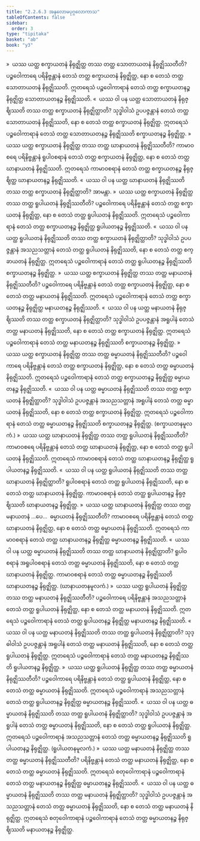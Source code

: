 ```yaml
---
title: "2.2.6.3 အနုလောမပုဂ္ဂလောကာသ"
tableOfContents: false
sidebar:
  order: 3
type: "tipitaka"
basket: "ab"
book: "y3"
---
```



<DynamicBreadcrumb />

<Division number="189" book="y3" e="ch" v="33" p="163">

<Paragraph number="1510" book="y3">
»  ယဿ ယတ္ထ စက္ခာယတနံ နိရုဇ္ဈိတ္ထ တဿ တတ္ထ သောတာယတနံ နိရုဇ္ဈိဿတီတိ?
</Paragraph>

<Paragraph number="1511" book="y3">
ပဉ္စဝေါကာရေ ပရိနိဗ္ဗန္တာနံ တေသံ တတ္ထ စက္ခာယတနံ နိရုဇ္ဈိတ္ထ, နော စ တေသံ တတ္ထ သောတာယတနံ နိရုဇ္ဈိဿတိ. ဣတရေသံ ပဉ္စဝေါကာရာနံ တေသံ တတ္ထ စက္ခာယတနဉ္စ နိရုဇ္ဈိတ္ထ သောတာယတနဉ္စ နိရုဇ္ဈိဿတိ.
</Paragraph>

<Paragraph number="1512" book="y3">
«  ယဿ ဝါ ပန ယတ္ထ သောတာယတနံ နိရုဇ္ဈိဿတိ တဿ တတ္ထ စက္ခာယတနံ နိရုဇ္ဈိတ္ထာတိ?
</Paragraph>

<Paragraph number="1513" book="y3">
သုဒ္ဓါဝါသံ ဥပပဇ္ဇန္တာနံ တေသံ တတ္ထ သောတာယတနံ နိရုဇ္ဈိဿတိ, နော စ တေသံ တတ္ထ စက္ခာယတနံ နိရုဇ္ဈိတ္ထ. ဣတရေသံ ပဉ္စဝေါကာရာနံ တေသံ တတ္ထ သောတာယတနဉ္စ နိရုဇ္ဈိဿတိ စက္ခာယတနဉ္စ နိရုဇ္ဈိတ္ထ.
</Paragraph>

<Paragraph number="1514" book="y3">
»  ယဿ ယတ္ထ စက္ခာယတနံ နိရုဇ္ဈိတ္ထ တဿ တတ္ထ ဃာနာယတနံ နိရုဇ္ဈိဿတီတိ?
</Paragraph>

<Paragraph number="1515" book="y3">
ကာမာဝစရေ ပရိနိဗ္ဗန္တာနံ ရူပါဝစရာနံ တေသံ တတ္ထ စက္ခာယတနံ နိရုဇ္ဈိတ္ထ, နော စ တေသံ တတ္ထ ဃာနာယတနံ နိရုဇ္ဈိဿတိ. ဣတရေသံ ကာမာဝစရာနံ တေသံ တတ္ထ စက္ခာယတနဉ္စ နိရုဇ္ဈိတ္ထ ဃာနာယတနဉ္စ နိရုဇ္ဈိဿတိ.
</Paragraph>

<Paragraph number="1516" book="y3">
«  ယဿ ဝါ ပန ယတ္ထ ဃာနာယတနံ နိရုဇ္ဈိဿတိ တဿ တတ္ထ စက္ခာယတနံ နိရုဇ္ဈိတ္ထာတိ? အာမန္တာ.
</Paragraph>

<Paragraph number="1517" book="y3">
»  ယဿ ယတ္ထ စက္ခာယတနံ နိရုဇ္ဈိတ္ထ တဿ တတ္ထ ရူပါယတနံ နိရုဇ္ဈိဿတီတိ?
</Paragraph>

<Paragraph number="1518" book="y3">
ပဉ္စဝေါကာရေ ပရိနိဗ္ဗန္တာနံ တေသံ တတ္ထ စက္ခာယတနံ နိရုဇ္ဈိတ္ထ, နော စ တေသံ တတ္ထ ရူပါယတနံ နိရုဇ္ဈိဿတိ. ဣတရေသံ ပဉ္စဝေါကာရာနံ တေသံ တတ္ထ စက္ခာယတနဉ္စ နိရုဇ္ဈိတ္ထ ရူပါယတနဉ္စ နိရုဇ္ဈိဿတိ.
</Paragraph>

<Paragraph number="1519" book="y3">
«  ယဿ ဝါ ပန ယတ္ထ ရူပါယတနံ နိရုဇ္ဈိဿတိ တဿ တတ္ထ စက္ခာယတနံ နိရုဇ္ဈိတ္ထာတိ?
</Paragraph>

<Paragraph number="1520" book="y3">
သုဒ္ဓါဝါသံ ဥပပဇ္ဇန္တာနံ အသညသတ္တာနံ တေသံ တတ္ထ ရူပါယတနံ နိရုဇ္ဈိဿတိ, နော စ တေသံ တတ္ထ စက္ခာယတနံ နိရုဇ္ဈိတ္ထ. ဣတရေသံ ပဉ္စဝေါကာရာနံ တေသံ တတ္ထ ရူပါယတနဉ္စ နိရုဇ္ဈိဿတိ စက္ခာယတနဉ္စ နိရုဇ္ဈိတ္ထ.
</Paragraph>

<Paragraph number="1521" book="y3">
»  ယဿ ယတ္ထ စက္ခာယတနံ နိရုဇ္ဈိတ္ထ တဿ တတ္ထ မနာယတနံ နိရုဇ္ဈိဿတီတိ?
</Paragraph>

<Paragraph number="1522" book="y3">
ပဉ္စဝေါကာရေ ပရိနိဗ္ဗန္တာနံ တေသံ တတ္ထ စက္ခာယတနံ နိရုဇ္ဈိတ္ထ, နော စ တေသံ တတ္ထ မနာယတနံ နိရုဇ္ဈိဿတိ. ဣတရေသံ ပဉ္စဝေါကာရာနံ တေသံ တတ္ထ စက္ခာယတနဉ္စ နိရုဇ္ဈိတ္ထ မနာယတနဉ္စ နိရုဇ္ဈိဿတိ.
</Paragraph>

<Paragraph number="1523" book="y3">
«  ယဿ ဝါ ပန ယတ္ထ မနာယတနံ နိရုဇ္ဈိဿတိ တဿ တတ္ထ စက္ခာယတနံ နိရုဇ္ဈိတ္ထာတိ?
</Paragraph>

<Paragraph number="1524" book="y3">
သုဒ္ဓါဝါသံ ဥပပဇ္ဇန္တာနံ အရူပါနံ တေသံ တတ္ထ မနာယတနံ နိရုဇ္ဈိဿတိ, နော စ တေသံ တတ္ထ စက္ခာယတနံ နိရုဇ္ဈိတ္ထ. ဣတရေသံ ပဉ္စဝေါကာရာနံ တေသံ တတ္ထ မနာယတနဉ္စ နိရုဇ္ဈိဿတိ စက္ခာယတနဉ္စ နိရုဇ္ဈိတ္ထ.
</Paragraph>

<Paragraph number="1525" book="y3">
»  ယဿ ယတ္ထ စက္ခာယတနံ နိရုဇ္ဈိတ္ထ တဿ တတ္ထ ဓမ္မာယတနံ နိရုဇ္ဈိဿတီတိ?
</Paragraph>

<Paragraph number="1526" book="y3">
ပဉ္စဝေါကာရေ ပရိနိဗ္ဗန္တာနံ တေသံ တတ္ထ စက္ခာယတနံ နိရုဇ္ဈိတ္ထ, နော စ တေသံ တတ္ထ ဓမ္မာယတနံ နိရုဇ္ဈိဿတိ. ဣတရေသံ ပဉ္စဝေါကာရာနံ တေသံ တတ္ထ စက္ခာယတနဉ္စ နိရုဇ္ဈိတ္ထ ဓမ္မာယတနဉ္စ နိရုဇ္ဈိဿတိ.
</Paragraph>

<Paragraph number="1527" book="y3">
«  ယဿ ဝါ ပန ယတ္ထ ဓမ္မာယတနံ နိရုဇ္ဈိဿတိ တဿ တတ္ထ စက္ခာယတနံ နိရုဇ္ဈိတ္ထာတိ?
</Paragraph>

<Paragraph number="1528" book="y3">
သုဒ္ဓါဝါသံ ဥပပဇ္ဇန္တာနံ အသညသတ္တာနံ အရူပါနံ တေသံ တတ္ထ ဓမ္မာယတနံ နိရုဇ္ဈိဿတိ, နော စ တေသံ တတ္ထ စက္ခာယတနံ နိရုဇ္ဈိတ္ထ. ဣတရေသံ ပဉ္စဝေါကာရာနံ တေသံ တတ္ထ ဓမ္မာယတနဉ္စ နိရုဇ္ဈိဿတိ စက္ခာယတနဉ္စ နိရုဇ္ဈိတ္ထ. (စက္ခာယတနမူလကံ.)
</Paragraph>

</Division>
<Division number="190" book="y3" e="ch" v="33" p="164">

<Paragraph number="1529" book="y3">
»  ယဿ ယတ္ထ ဃာနာယတနံ နိရုဇ္ဈိတ္ထ တဿ တတ္ထ ရူပါယတနံ နိရုဇ္ဈိဿတီတိ?
</Paragraph>

<Paragraph number="1530" book="y3">
ကာမာဝစရေ ပရိနိဗ္ဗန္တာနံ တေသံ တတ္ထ ဃာနာယတနံ နိရုဇ္ဈိတ္ထ, နော စ တေသံ တတ္ထ ရူပါယတနံ နိရုဇ္ဈိဿတိ. ဣတရေသံ ကာမာဝစရာနံ တေသံ တတ္ထ ဃာနာယတနဉ္စ နိရုဇ္ဈိတ္ထ ရူပါယတနဉ္စ နိရုဇ္ဈိဿတိ.
</Paragraph>

<Paragraph number="1531" book="y3">
«  ယဿ ဝါ ပန ယတ္ထ ရူပါယတနံ နိရုဇ္ဈိဿတိ တဿ တတ္ထ ဃာနာယတနံ နိရုဇ္ဈိတ္ထာတိ?
</Paragraph>

<Paragraph number="1532" book="y3">
ရူပါဝစရာနံ တေသံ တတ္ထ ရူပါယတနံ နိရုဇ္ဈိဿတိ, နော စ တေသံ တတ္ထ ဃာနာယတနံ နိရုဇ္ဈိတ္ထ. ကာမာဝစရာနံ တေသံ တတ္ထ ရူပါယတနဉ္စ နိရုဇ္ဈိဿတိ ဃာနာယတနဉ္စ နိရုဇ္ဈိတ္ထ.
</Paragraph>

<Paragraph number="1533" book="y3">
»  ယဿ ယတ္ထ ဃာနာယတနံ နိရုဇ္ဈိတ္ထ တဿ တတ္ထ မနာယတနံ …ပေ…  ဓမ္မာယတနံ နိရုဇ္ဈိဿတီတိ?
</Paragraph>

<Paragraph number="1534" book="y3">
ကာမာဝစရေ ပရိနိဗ္ဗန္တာနံ တေသံ တတ္ထ ဃာနာယတနံ နိရုဇ္ဈိတ္ထ, နော စ တေသံ တတ္ထ ဓမ္မာယတနံ နိရုဇ္ဈိဿတိ. ဣတရေသံ ကာမာဝစရာနံ တေသံ တတ္ထ ဃာနာယတနဉ္စ နိရုဇ္ဈိတ္ထ ဓမ္မာယတနဉ္စ နိရုဇ္ဈိဿတိ.
</Paragraph>

<Paragraph number="1535" book="y3">
«  ယဿ ဝါ ပန ယတ္ထ ဓမ္မာယတနံ နိရုဇ္ဈိဿတိ တဿ တတ္ထ ဃာနာယတနံ နိရုဇ္ဈိတ္ထာတိ?
</Paragraph>

<Paragraph number="1536" book="y3">
ရူပါဝစရာနံ အရူပါဝစရာနံ တေသံ တတ္ထ ဓမ္မာယတနံ နိရုဇ္ဈိဿတိ, နော စ တေသံ တတ္ထ ဃာနာယတနံ နိရုဇ္ဈိတ္ထ. ကာမာဝစရာနံ တေသံ တတ္ထ ဓမ္မာယတနဉ္စ နိရုဇ္ဈိဿတိ ဃာနာယတနဉ္စ နိရုဇ္ဈိတ္ထ. (ဃာနာယတနမူလကံ.)
</Paragraph>

</Division>
<Division number="191" book="y3" e="ch" v="33" p="165">

<Paragraph number="1537" book="y3">
»  ယဿ ယတ္ထ ရူပါယတနံ နိရုဇ္ဈိတ္ထ တဿ တတ္ထ မနာယတနံ နိရုဇ္ဈိဿတီတိ?
</Paragraph>

<Paragraph number="1538" book="y3">
ပဉ္စဝေါကာရေ ပရိနိဗ္ဗန္တာနံ အသညသတ္တာနံ တေသံ တတ္ထ ရူပါယတနံ နိရုဇ္ဈိတ္ထ, နော စ တေသံ တတ္ထ မနာယတနံ နိရုဇ္ဈိဿတိ. ဣတရေသံ ပဉ္စဝေါကာရာနံ တေသံ တတ္ထ ရူပါယတနဉ္စ နိရုဇ္ဈိတ္ထ မနာယတနဉ္စ နိရုဇ္ဈိဿတိ.
</Paragraph>

<Paragraph number="1539" book="y3">
«  ယဿ ဝါ ပန ယတ္ထ မနာယတနံ နိရုဇ္ဈိဿတိ တဿ တတ္ထ ရူပါယတနံ နိရုဇ္ဈိတ္ထာတိ?
</Paragraph>

<Paragraph number="1540" book="y3">
သုဒ္ဓါဝါသံ ဥပပဇ္ဇန္တာနံ အရူပါနံ တေသံ တတ္ထ မနာယတနံ နိရုဇ္ဈိဿတိ, နော စ တေသံ တတ္ထ ရူပါယတနံ နိရုဇ္ဈိတ္ထ. ဣတရေသံ ပဉ္စဝေါကာရာနံ တေသံ တတ္ထ မနာယတနဉ္စ နိရုဇ္ဈိဿတိ ရူပါယတနဉ္စ နိရုဇ္ဈိတ္ထ.
</Paragraph>

<Paragraph number="1541" book="y3">
»  ယဿ ယတ္ထ ရူပါယတနံ နိရုဇ္ဈိတ္ထ တဿ တတ္ထ ဓမ္မာယတနံ နိရုဇ္ဈိဿတီတိ?
</Paragraph>

<Paragraph number="1542" book="y3">
ပဉ္စဝေါကာရေ ပရိနိဗ္ဗန္တာနံ တေသံ တတ္ထ ရူပါယတနံ နိရုဇ္ဈိတ္ထ, နော စ တေသံ တတ္ထ ဓမ္မာယတနံ နိရုဇ္ဈိဿတိ. ဣတရေသံ ပဉ္စဝေါကာရာနံ အသညသတ္တာနံ တေသံ တတ္ထ ရူပါယတနဉ္စ နိရုဇ္ဈိတ္ထ ဓမ္မာယတနဉ္စ နိရုဇ္ဈိဿတိ.
</Paragraph>

<Paragraph number="1543" book="y3">
«  ယဿ ဝါ ပန ယတ္ထ ဓမ္မာယတနံ နိရုဇ္ဈိဿတိ တဿ တတ္ထ ရူပါယတနံ နိရုဇ္ဈိတ္ထာတိ?
</Paragraph>

<Paragraph number="1544" book="y3">
သုဒ္ဓါဝါသံ ဥပပဇ္ဇန္တာနံ အရူပါနံ တေသံ တတ္ထ ဓမ္မာယတနံ နိရုဇ္ဈိဿတိ, နော စ တေသံ တတ္ထ ရူပါယတနံ နိရုဇ္ဈိတ္ထ. ဣတရေသံ ပဉ္စဝေါကာရာနံ အသညသတ္တာနံ တေသံ တတ္ထ ဓမ္မာယတနဉ္စ နိရုဇ္ဈိဿတိ ရူပါယတနဉ္စ နိရုဇ္ဈိတ္ထ. (ရူပါယတနမူလကံ.)
</Paragraph>

</Division>
<Division number="192" book="y3" e="ch" v="33" p="165">

<Paragraph number="1545" book="y3">
»  ယဿ ယတ္ထ မနာယတနံ နိရုဇ္ဈိတ္ထ တဿ တတ္ထ ဓမ္မာယတနံ နိရုဇ္ဈိဿတီတိ?
</Paragraph>

<Paragraph number="1546" book="y3">
ပရိနိဗ္ဗန္တာနံ တေသံ တတ္ထ မနာယတနံ နိရုဇ္ဈိတ္ထ, နော စ တေသံ တတ္ထ ဓမ္မာယတနံ နိရုဇ္ဈိဿတိ. ဣတရေသံ စတုဝေါကာရာနံ ပဉ္စဝေါကာရာနံ တေသံ တတ္ထ မနာယတနဉ္စ နိရုဇ္ဈိတ္ထ ဓမ္မာယတနဉ္စ နိရုဇ္ဈိဿတိ.
</Paragraph>

<Paragraph number="1547" book="y3">
«  ယဿ ဝါ ပန ယတ္ထ ဓမ္မာယတနံ နိရုဇ္ဈိဿတိ တဿ တတ္ထ မနာယတနံ နိရုဇ္ဈိတ္ထာတိ?
</Paragraph>

<Paragraph number="1548" book="y3">
သုဒ္ဓါဝါသံ ဥပပဇ္ဇန္တာနံ အသညသတ္တာနံ တေသံ တတ္ထ ဓမ္မာယတနံ နိရုဇ္ဈိဿတိ, နော စ တေသံ တတ္ထ မနာယတနံ နိရုဇ္ဈိတ္ထ. ဣတရေသံ စတုဝေါကာရာနံ ပဉ္စဝေါကာရာနံ တေသံ တတ္ထ ဓမ္မာယတနဉ္စ နိရုဇ္ဈိဿတိ မနာယတနဉ္စ နိရုဇ္ဈိတ္ထ.
</Paragraph>
</Division>